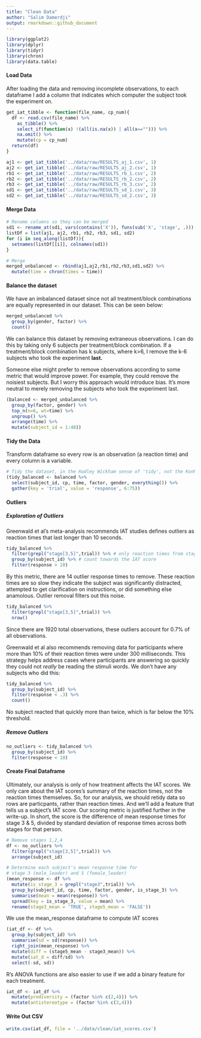 ```yaml
---
title: "Clean Data"
author: "Salim Damerdji"
output: rmarkdown::github_document
---
```


```r
library(ggplot2)
library(dplyr)
library(tidyr)
library(chron)
library(data.table)
```

#### Load Data

After loading the data and removing incomplete observations, to each dataframe I add a column that indicates which computer the subject took the experiment on.

```r
get_iat_tibble <- function(file_name, cp_num){
  df <- read.csv(file_name) %>%
    as_tibble() %>%
    select_if(function(x) !(all(is.na(x)) | all(x==""))) %>%
    na.omit() %>%
    mutate(cp = cp_num)
  return(df)
}

aj1 <- get_iat_tibble('../data/raw/RESULTS_aj_1.csv', 1)
aj2 <- get_iat_tibble('../data/raw/RESULTS_aj_2.csv', 1)
rb1 <- get_iat_tibble('../data/raw/RESULTS_rb_1.csv', 2)
rb2 <- get_iat_tibble('../data/raw/RESULTS_rb_2.csv', 2)
rb3 <- get_iat_tibble('../data/raw/RESULTS_rb_3.csv', 2)
sd1 <- get_iat_tibble('../data/raw/RESULTS_sd_1.csv', 3)
sd2 <- get_iat_tibble('../data/raw/RESULTS_sd_2.csv', 3)
```

#### Merge Data

```r
# Rename columns so they can be merged
sd1 <- rename_at(sd1, vars(contains('X')), funs(sub('X', 'stage', .)))
listDf = list(aj1, aj2, rb1, rb2, rb3, sd1, sd2)
for (i in seq_along(listDf)){
  setnames(listDf[[i]], colnames(sd1))
}

# Merge
merged_unbalanced <- rbind(aj1,aj2,rb1,rb2,rb3,sd1,sd2) %>%
  mutate(time = chron(times = time))
```

#### Balance the dataset

We have an imbalanced dataset since not all treatment/block combinations are equally represented in our dataset. This can be seen below:
```r
merged_unbalanced %>%
  group_by(gender, factor) %>%
  count()
```

We can balance this dataset by removing extraneous observations. I can do this by taking only 6 subjects per treatment/block combination. If a treatment/block combination has k subjects, where k>6, I remove the k-6 subjects who took the experiment **last.**

Someone else might prefer to remove observations according to some metric that would improve power. For example, they could remove the noisiest subjects. But I worry this approach would introduce bias. It's more neutral to merely removing the subjects who took the experiment last.

```r
(balanced <- merged_unbalanced %>% 
  group_by(factor, gender) %>%
  top_n(n=6, wt=time) %>%
  ungroup() %>%
  arrange(time) %>%
  mutate(subject_id = 1:48))
```

#### Tidy the Data

Transform dataframe so every row is an observation (a reaction time) and every column is a variable.

```r
# Tidy the dataset, in the Hadley Wickham sense of 'tidy', not the KonMari sense
(tidy_balanced <- balanced %>%
  select(subject_id, cp, time, factor, gender, everything()) %>%
  gather(key = 'trial', value = 'response', 6:75))
```

#### Outliers

##### Exploration of Outliers
Greenwald et al's meta-analysis recommends IAT studies defines outliers as reaction times that last longer than 10 seconds. 

```r
tidy_balanced %>%
  filter(grepl("stage[3,5]",trial)) %>% # only reaction times from stages 3 and 5
  group_by(subject_id) %>% # count towards the IAT score
  filter(response > 10)
```

By this metric, there are 14 outlier response times to remove. These reaction times are so slow they indicate the subject was significantly distracted, attempted to get clarification on instructions, or did something else anamolous. Outlier removal filters out this noise.

```r
tidy_balanced %>%
  filter(grepl("stage[3,5]",trial)) %>%
  nrow()
```
Since there are 1920 total observations, these outliers account for 0.7% of all observations.

Greenwald et al also recommends removing data for participants where more than 10% of their reaction times were under 300 milliseconds. This strategy helps address cases where participants are answering so quickly they could not *really* be reading the stimuli words. We don't have any subjects who did this:

```r
tidy_balanced %>%
  group_by(subject_id) %>%
  filter(response < .3) %>%
  count()
```
No subject reacted that quickly more than twice, which is far below the 10% threshold.

##### Remove Outliers
```r
no_outliers <- tidy_balanced %>%
  group_by(subject_id) %>%
  filter(response < 10)
```

#### Create Final Dataframe

Ultimately, our analysis is only of how treatment affects the IAT scores. We only care about the IAT scores's summary of the reaction times, not the reaction times themselves. So, for our analysis, we should retidy data so rows are particpants, rather than reaction times. And we'll add a feature that tells us a subject's IAT score. Our scoring metric is justified further in the write-up. In short, the score is the difference of mean response times for stage 3 & 5, divided by standard deviation of response times across both stages for that person. 

```r
# Remove stages 1,2,4
df <- no_outliers %>%
  filter(grepl("stage[3,5]",trial)) %>%
  arrange(subject_id)

# Determine each subject's mean response time for
# stage 3 (male_leader) and 5 (female_leader)
(mean_response <- df %>% 
  mutate(is_stage_3 = grepl("stage3",trial)) %>%
  group_by(subject_id, cp, time, factor, gender, is_stage_3) %>%
  summarise(mean = mean(response)) %>%
  spread(key = is_stage_3, value = mean) %>%
  rename(stage3_mean = 'TRUE', stage5_mean = 'FALSE'))
```

We use the mean_response dataframe to compute IAT scores

```r
(iat_df <- df %>% 
  group_by(subject_id) %>%
  summarise(sd = sd(response)) %>%
  right_join(mean_response) %>%
  mutate(diff = (stage5_mean - stage3_mean)) %>%
  mutate(iat_d = diff/sd) %>%
  select(-sd, sd))
```

R's ANOVA functions are also easier to use if we add a binary feature for each treatment.
```r
iat_df <- iat_df %>%
  mutate(prodiversity = (factor %in% c(2,4))) %>%
  mutate(antistereotype = (factor %in% c(3,4)))
```

#### Write Out CSV

```r
write.csv(iat_df, file = '../data/clean/iat_scores.csv')
```


